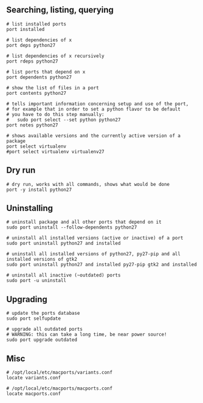 == Searching, listing, querying ==

<pre>
# list installed ports
port installed

# list dependencies of x
port deps python27

# list dependencies of x recursively
port rdeps python27

# list ports that depend on x
port dependents python27

# show the list of files in a port
port contents python27

# tells important information concerning setup and use of the port,
# for example that in order to set a python flavor to be default 
# you have to do this step manually:
#   sudo port select --set python python27
port notes python27

# shows available versions and the currently active version of a package
port select virtualenv
#port select virtualenv virtualenv27
</pre>

== Dry run ==

<pre>
# dry run, works with all commands, shows what would be done
port -y install python27
</pre>

== Uninstalling ==

<pre>
# uninstall package and all other ports that depend on it
sudo port uninstall --follow-dependents python27

# uninstall all installed versions (active or inactive) of a port
sudo port uninstall python27 and installed

# uninstall all installed versions of python27, py27-pip and all installed versions of gtk2
sudo port uninstall python27 and installed py27-pip gtk2 and installed

# uninstall all inactive (~outdated) ports
sudo port -u uninstall
</pre>

== Upgrading ==

<pre>
# update the ports database
sudo port selfupdate

# upgrade all outdated ports
# WARNING: this can take a long time, be near power source!
sudo port upgrade outdated
</pre>

== Misc ==

<pre>
# /opt/local/etc/macports/variants.conf
locate variants.conf

# /opt/local/etc/macports/macports.conf
locate macports.conf
</pre>


